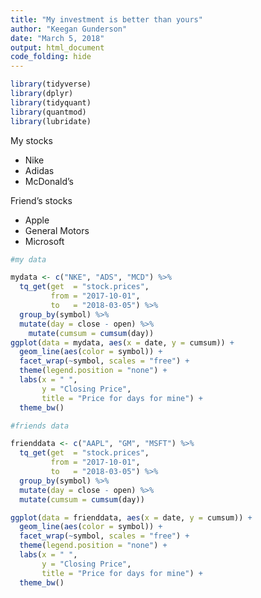 ```yaml
---
title: "My investment is better than yours"
author: "Keegan Gunderson"
date: "March 5, 2018"
output: html_document
code_folding: hide
---
```


```r
library(tidyverse)
library(dplyr)
library(tidyquant)
library(quantmod)
library(lubridate)

```
My stocks 

* Nike
* Adidas
* McDonald's

Friend's stocks 

* Apple
* General Motors
* Microsoft  



```r

#my data

mydata <- c("NKE", "ADS", "MCD") %>%
  tq_get(get  = "stock.prices",
         from = "2017-10-01",
         to   = "2018-03-05") %>%
  group_by(symbol) %>% 
  mutate(day = close - open) %>% 
    mutate(cumsum = cumsum(day))
ggplot(data = mydata, aes(x = date, y = cumsum)) +
  geom_line(aes(color = symbol)) +
  facet_wrap(~symbol, scales = "free") +
  theme(legend.position = "none") + 
  labs(x = " ",
       y = "Closing Price", 
       title = "Price for days for mine") + 
  theme_bw()

```

```r
#friends data

frienddata <- c("AAPL", "GM", "MSFT") %>%
  tq_get(get  = "stock.prices",
         from = "2017-10-01",
         to   = "2018-03-05") %>%
  group_by(symbol) %>% 
  mutate(day = close - open) %>%
  mutate(cumsum = cumsum(day))

ggplot(data = frienddata, aes(x = date, y = cumsum)) +
  geom_line(aes(color = symbol)) +
  facet_wrap(~symbol, scales = "free") +
  theme(legend.position = "none") + 
  labs(x = " ",
       y = "Closing Price", 
       title = "Price for days for mine") + 
  theme_bw()
```
 

  